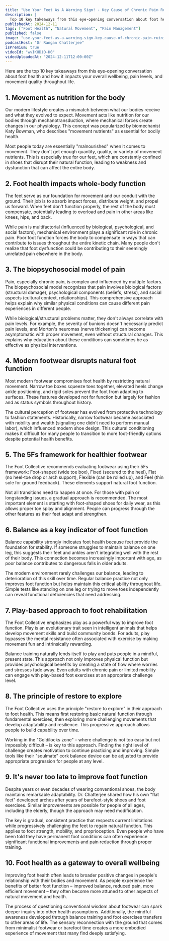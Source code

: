 ```yaml
---
title: "Use Your Feet As A Warning Sign! - Key Cause of Chronic Pain Ruining Your Life | Jim Dooner"
description: |
  Top 10 key takeaways from this eye-opening conversation about foot health and how it impacts your overall wellbeing, pain levels, and movement quality throughout life.
publishedAt: 2024-12-11
tags: ["Foot Health", "Natural Movement", "Pain Management"]
published: false
image: "use-your-feet-as-a-warning-sign-key-cause-of-chronic-pain-ruining-your-life-jim-dooner.jpg"
podcastHost: "Dr Rangan Chatterjee"
isPremium: true
videoId: "wvIKHDiO-H0"
videoUploadedAt: "2024-12-11T12:00:00Z"
---
```



<PodcastSummaryPageLayout frontmatter={frontmatter}>
Here are the top 10 key takeaways from this eye-opening conversation about foot health and how it impacts your overall wellbeing, pain levels, and movement quality throughout life.

## 1. Movement as nutrition for the body

Our modern lifestyle creates a mismatch between what our bodies receive and what they evolved to expect. Movement acts like nutrition for our bodies through mechanotransduction, where mechanical forces create changes in our physiology. This concept was popularized by biomechanist Katy Bowman, who describes "movement nutrients" as essential for bodily health.

Most people today are essentially "malnourished" when it comes to movement. They don't get enough quantity, quality, or variety of movement nutrients. This is especially true for our feet, which are constantly confined in shoes that disrupt their natural function, leading to weakness and dysfunction that can affect the entire body.

## 2. Foot health impacts whole-body function

The feet serve as our foundation for movement and our conduit with the ground. Their job is to absorb impact forces, distribute weight, and propel us forward. When feet don't function properly, the rest of the body must compensate, potentially leading to overload and pain in other areas like knees, hips, and back.

While pain is multifactorial (influenced by biological, psychological, and social factors), mechanical environment plays a significant role in chronic pain. Poor foot function forces the body to compensate in ways that can contribute to issues throughout the entire kinetic chain. Many people don't realize that foot dysfunction could be contributing to their seemingly unrelated pain elsewhere in the body.

## 3. The biopsychosocial model of pain

Pain, especially chronic pain, is complex and influenced by multiple factors. The biopsychosocial model recognizes that pain involves biological factors (structural damage), psychological components (beliefs, stress), and social aspects (cultural context, relationships). This comprehensive approach helps explain why similar physical conditions can cause different pain experiences in different people.

While biological/structural problems matter, they don't always correlate with pain levels. For example, the severity of bunions doesn't necessarily predict pain levels, and Morton's neuromas (nerve thickening) can become asymptomatic with proper movement, even without structural changes. This explains why education about these conditions can sometimes be as effective as physical interventions.

## 4. Modern footwear disrupts natural foot function

Most modern footwear compromises foot health by restricting natural movement. Narrow toe boxes squeeze toes together, elevated heels change ankle positioning, and rigid soles prevent the foot from adapting to surfaces. These features developed not for function but largely for fashion and as status symbols throughout history.

The cultural perception of footwear has evolved from protective technology to fashion statements. Historically, narrow footwear became associated with nobility and wealth (signaling one didn't need to perform manual labor), which influenced modern shoe design. This cultural conditioning makes it difficult for many people to transition to more foot-friendly options despite potential health benefits.

## 5. The 5Fs framework for healthier footwear

The Foot Collective recommends evaluating footwear using their 5Fs framework: Foot-shaped (wide toe box), Fixed (secured to the heel), Flat (no heel-toe drop or arch support), Flexible (can be rolled up), and Feel (thin sole for ground feedback). These elements support natural foot function.

Not all transitions need to happen at once. For those with pain or longstanding issues, a gradual approach is recommended. The most important element is starting with foot-shaped shoes for daily wear, as this allows proper toe splay and alignment. People can progress through the other features as their feet adapt and strengthen.

## 6. Balance as a key indicator of foot function

Balance capability strongly indicates foot health because feet provide the foundation for stability. If someone struggles to maintain balance on one leg, this suggests their feet and ankles aren't integrating well with the rest of their body. This connection becomes increasingly important with age, as poor balance contributes to dangerous falls in older adults.

The modern environment rarely challenges our balance, leading to deterioration of this skill over time. Regular balance practice not only improves foot function but helps maintain this critical ability throughout life. Simple tests like standing on one leg or trying to move toes independently can reveal functional deficiencies that need addressing.

## 7. Play-based approach to foot rehabilitation

The Foot Collective emphasizes play as a powerful way to improve foot function. Play is an evolutionary trait seen in intelligent animals that helps develop movement skills and build community bonds. For adults, play bypasses the mental resistance often associated with exercise by making movement fun and intrinsically rewarding.

Balance training naturally lends itself to play and puts people in a mindful, present state. This approach not only improves physical function but provides psychological benefits by creating a state of flow where worries and stresses fade away. Even adults with chronic pain or limited mobility can engage with play-based foot exercises at an appropriate challenge level.

## 8. The principle of restore to explore

The Foot Collective uses the principle "restore to explore" in their approach to foot health. This means first restoring basic natural function through fundamental exercises, then exploring more challenging movements that develop adaptability and resilience. This progressive approach allows people to build capability over time.

Working in the "Goldilocks zone" – where challenge is not too easy but not impossibly difficult – is key to this approach. Finding the right level of challenge creates motivation to continue practicing and improving. Simple tools like their "soulmate" cork balance device can be adjusted to provide appropriate progression for people at any level.

## 9. It's never too late to improve foot function

Despite years or even decades of wearing conventional shoes, the body maintains remarkable adaptability. Dr. Chatterjee shared how his own "flat feet" developed arches after years of barefoot-style shoes and foot exercises. Similar improvements are possible for people of all ages, including the elderly, though the approach may need modification.

The key is gradual, consistent practice that respects current limitations while progressively challenging the feet to regain natural function. This applies to foot strength, mobility, and proprioception. Even people who have been told they have permanent foot conditions can often experience significant functional improvements and pain reduction through proper training.

## 10. Foot health as a gateway to overall wellbeing

Improving foot health often leads to broader positive changes in people's relationship with their bodies and movement. As people experience the benefits of better foot function – improved balance, reduced pain, more efficient movement – they often become more attuned to other aspects of natural movement and health.

The process of questioning conventional wisdom about footwear can spark deeper inquiry into other health assumptions. Additionally, the mindful awareness developed through balance training and foot exercises transfers to other areas of life. The sensory reconnection with the ground that comes from minimalist footwear or barefoot time creates a more embodied experience of movement that many find deeply satisfying.

</PodcastSummaryPageLayout>
